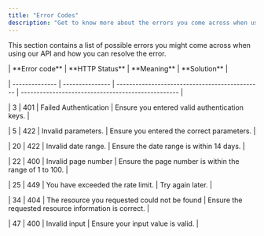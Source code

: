 ```yaml
---
title: "Error Codes"
description: "Get to know more about the errors you come across when using TMDB API"
---
```




This section contains a list of possible errors you might come across when using our API and how you can resolve the error.



\| \*\*Error code\*\* | \*\*HTTP Status\*\* | \*\*Meaning\*\*                                    | \*\*Solution\*\*                                        |

\| -------------- | --------------- | ---------------------------------------------- | -------------------------------------------------- |

\| 3              | 401             | Failed Authentication                         | Ensure you entered valid authentication keys.      |

\| 5              | 422             | Invalid parameters.                           | Ensure you entered the correct parameters.         |

\| 20             | 422             | Invalid date range.                           | Ensure the date range is within 14 days.           |

\| 22             | 400             | Invalid page number                           | Ensure the page number is within the range of 1 to 100. |

\| 25             | 449             | You have exceeded the rate limit.             | Try again later.                                   |

\| 34             | 404             | The resource you requested could not be found  | Ensure the requested resource information is correct. |

\| 47             | 400             | Invalid input                                  | Ensure your input value is valid.                  |